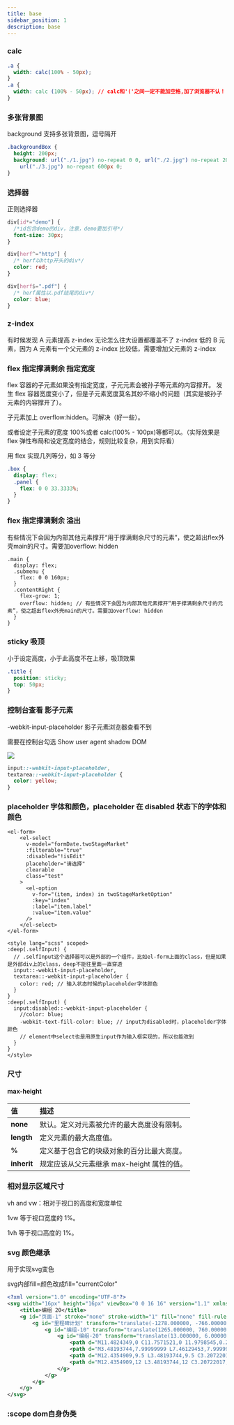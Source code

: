 ```yaml
---
title: base
sidebar_position: 1
description: base
---
```


### calc

```css
.a {
  width: calc(100% - 50px);
}
.a {
  width: calc (100% - 50px); // calc和'('之间一定不能加空格,加了浏览器不认！
}
```

### 多张背景图

background 支持多张背景图，逗号隔开

```css
.backgroundBox {
  height: 200px;
  background: url("./1.jpg") no-repeat 0 0, url("./2.jpg") no-repeat 200px 0,
    url("./3.jpg") no-repeat 600px 0;
}
```

### 选择器

正则选择器

```css
div[id*="demo"] {
  /*id包含demo的div，注意，demo要加引号*/
  font-size: 30px;
}

div[herf^="http"] {
  /* herf以http开头的div*/
  color: red;
}

div[herf$=".pdf"] {
  /* herf属性以.pdf结尾的div*/
  color: blue;
}
```

### z-index

有时候发现 A 元素提高 z-index 无论怎么往大设置都覆盖不了 z-index 低的 B 元素，因为 A 元素有一个父元素的 z-index 比较低，需要增加父元素的 z-index

### flex 指定撑满剩余 指定宽度

flex 容器的子元素如果没有指定宽度，子元元素会被孙子等元素的内容撑开。
发生 flex 容器宽度变小了，但是子元素宽度莫名其妙不缩小的问题（其实是被孙子元素的内容撑开了）。

子元素加上 overflow:hidden。可解决（好一些）。

或者设定子元素的宽度 100%或者 calc(100% - 100px)等都可以。（实际效果是 flex 弹性布局和设定宽度的结合，规则比较复杂，用到实际看）

用 flex 实现几列等分，如 3 等分

```scss
.box {
  display: flex;
  .panel {
    flex: 0 0 33.3333%;
  }
}
```

### flex 指定撑满剩余  溢出
有些情况下会因为内部其他元素撑开“用于撑满剩余尺寸的元素”，使之超出flex外壳main的尺寸。需要加overflow: hidden
```less
.main {
  display: flex;
  .submenu {
    flex: 0 0 160px;
  }
  .contentRight {
    flex-grow: 1;
    overflow: hidden; // 有些情况下会因为内部其他元素撑开“用于撑满剩余尺寸的元素”，使之超出flex外壳main的尺寸。需要加overflow: hidden
  }
}
```

### sticky 吸顶

小于设定高度，小于此高度不在上移，吸顶效果

```css
.title {
  position: sticky;
  top: 50px;
}
```

### 控制台查看 影子元素

-webkit-input-placeholder 影子元素浏览器查看不到

需要在控制台勾选 Show user agent shadow DOM

![](./images/shadowDom.png)

```css
input::-webkit-input-placeholder,
textarea::-webkit-input-placeholder {
  color: yellow;
}
```

### placeholder 字体和颜色，placeholder 在 disabled 状态下的字体和颜色

```vue
<el-form>
    <el-select
      v-model="formDate.twoStageMarket"
      :filterable="true"
      :disabled="!isEdit"
      placeholder="请选择"
      clearable
      class="test"
    >
      <el-option
        v-for="(item, index) in twoStageMarketOption"
        :key="index"
        :label="item.label"
        :value="item.value"
      />
    </el-select>
</el-form>

<style lang="scss" scoped>
:deep(.selfInput) {
  // .selfInput这个选择器可以是外部的一个组件，比如el-form上面的class，但是如果是外部div上的class，deep不能往里面一直穿透
  input::-webkit-input-placeholder,
  textarea::-webkit-input-placeholder {
    color: red; // 输入状态时候的placeholder字体颜色
  }
}
:deep(.selfInput) {
  input:disabled::-webkit-input-placeholder {
    //color: blue;
    -webkit-text-fill-color: blue; // input为disabled时，placeholder字体颜色
    // element中select也是用原生input作为输入框实现的，所以也能改到
  }
}
</style>
```

### 尺寸

#### max-height

| 值          | 描述                                       |
| :---------- | :----------------------------------------- |
| **none**    | 默认。定义对元素被允许的最大高度没有限制。 |
| **length**  | 定义元素的最大高度值。                     |
| **%**       | 定义基于包含它的块级对象的百分比最大高度。 |
| **inherit** | 规定应该从父元素继承 max-height 属性的值。 |

### 相对显示区域尺寸

vh and vw：相对于视口的高度和宽度单位

1vw 等于视口宽度的 1%。

1vh 等于视口高度的 1%。


### svg 颜色继承

用于实现svg变色

svg内部fill=颜色改成fill="currentColor"

```svg
<?xml version="1.0" encoding="UTF-8"?>
<svg width="16px" height="16px" viewBox="0 0 16 16" version="1.1" xmlns="http://www.w3.org/2000/svg" xmlns:xlink="http://www.w3.org/1999/xlink">
    <title>编组 20</title>
    <g id="页面-1" stroke="none" stroke-width="1" fill="none" fill-rule="evenodd">
        <g id="里程碑计划" transform="translate(-1278.000000, -766.000000)" fill="currentColor" fill-rule="nonzero">
            <g id="编组-10" transform="translate(1265.000000, 760.000000)">
                <g id="编组-20" transform="translate(13.000000, 6.000000)">
                    <path d="M11.4824349,0 C11.7571521,0 11.9798545,0.223857618 11.9798545,0.5 L11.9798545,1.04199998 L13.5129018,1.04199998 C14.8847852,1.04199998 16,2.16299999 16,3.54199999 L16,6.5 C16,6.63260824 15.9475934,6.7597852 15.8543092,6.85355339 C15.7610249,6.94732158 15.6345042,7 15.5025803,7 C15.2278631,7 15.0051607,6.77614236 15.0051607,6.5 L15.0051607,5 L0.994839256,5 L0.994839256,13.5 C0.994839256,14.327 1.66436609,15 2.48709816,15 L13.5129018,15 C14.3356339,15 15.0051607,14.327 15.0051607,13.5 L15.0051607,9.5 C15.0051607,9.22385762 15.2278631,9 15.5025804,9 C15.7772976,9 16,9.22385762 16,9.5 L16,13.5 C16,14.879 14.8847852,16 13.5129018,16 L2.48709816,16 C1.11521482,16 0,14.879 0,13.5 L0,3.54199999 C0.00109718494,2.1617452 1.1139665,1.04310287 2.48709816,1.04199998 L3.93757382,1.04199998 L3.93757382,0.5 C3.93757383,0.223857614 4.16027619,0 4.43499346,0 C4.70971073,0 4.93241309,0.223857614 4.9324131,0.5 L4.9324131,1.04199998 L10.9850152,1.04199998 L10.9850152,0.5 C10.9850152,0.223857618 11.2077176,0 11.4824349,0 Z M3.93757382,2.04199999 L2.48709816,2.04199999 C1.66436609,2.04199999 0.994839256,2.71499999 0.994839256,3.54199999 L0.994839256,3.99999998 L15.0051607,3.99999998 L15.0051607,3.54199999 C15.0051607,2.71499999 14.3356339,2.04199999 13.5129018,2.04199999 L11.9798545,2.04199999 L11.9798545,2.58299999 C11.9798545,2.85914237 11.7571521,3.083 11.4824349,3.083 C11.2077176,3.083 10.9850152,2.85914237 10.9850152,2.58299999 L10.9850152,2.04199999 L4.9324131,2.04199999 L4.9324131,2.58299999 C4.93241309,2.85914236 4.70971073,3.08299998 4.43499346,3.08299998 C4.16027619,3.08299998 3.93757383,2.85914236 3.93757382,2.58299999 L3.93757382,2.04199999 Z" id="形状结合"></path>
                    <path d="M3.48193744,7.99999999 L7.46129453,7.99999999 C7.73601182,7.99999999 7.95871417,7.77614237 7.95871417,7.49999999 C7.95871417,7.22385761 7.73601182,6.99999999 7.46129453,6.99999999 L3.48193744,6.99999999 C3.20722016,6.99999999 2.9845178,7.22385761 2.9845178,7.49999999 C2.9845178,7.77614237 3.20722016,7.99999999 3.48193744,7.99999999" id="路径"></path>
                    <path d="M12.4354909,9.5 L3.48193744,9.5 C3.20722016,9.5 2.9845178,9.72385762 2.9845178,10 C2.9845178,10.2761424 3.20722016,10.5 3.48193744,10.5 L12.4354909,10.5 C12.7102082,10.5 12.9329105,10.2761424 12.9329105,10 C12.9329105,9.72385762 12.7102082,9.5 12.4354909,9.5" id="路径"></path>
                    <path d="M12.4354909,12 L3.48193744,12 C3.20722017,12 2.98451781,12.2238576 2.98451781,12.5 C2.98451781,12.7761424 3.20722017,13 3.48193744,13 L12.4354909,13 C12.7102082,13 12.9329105,12.7761424 12.9329105,12.5 C12.9329105,12.2238576 12.7102082,12 12.4354909,12" id="路径"></path>
                </g>
            </g>
        </g>
    </g>
</svg>
```

### :scope dom自身伪类
```css

```